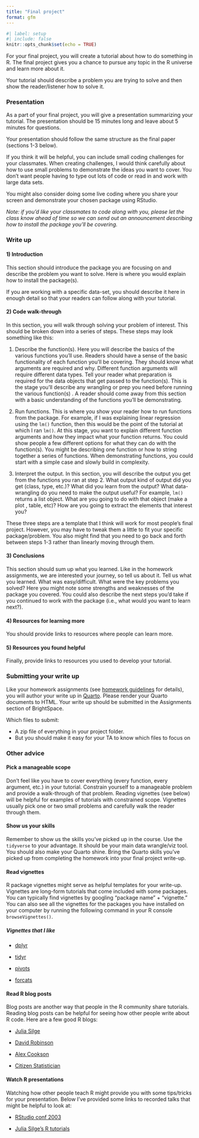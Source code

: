 ```yaml
---
title: "Final project"
format: gfm
---
```


```r
#| label: setup
#| include: false
knitr::opts_chunk$set(echo = TRUE)
```

For your final project, you will create a tutorial about how to do something in R. The final project gives you a chance to pursue any topic in the R universe and learn more about it.

Your tutorial should describe a problem you are trying to solve and then show the reader/listener how to solve it.

### Presentation

As a part of your final project, you will give a presentation summarizing your tutorial. The presentation should be 15 minutes long and leave about 5 minutes for questions.

Your presentation should follow the same structure as the final paper (sections 1-3 below).

If you think it will be helpful, you can include small coding challenges for your classmates. When creating challenges, I would think carefully about how to use small problems to demonstrate the ideas you want to cover. You don't want people having to type out lots of code or read in and work with large data sets.

You might also consider doing some live coding where you share your screen and demonstrate your chosen package using RStudio.

*Note: if you'd like your classmates to code along with you, please let the class know ahead of time so we can send out an announcement describing how to install the package you'll be covering.*

### Write up

#### 1) Introduction

This section should introduce the package you are focusing on and describe the problem you want to solve. Here is where you would explain how to install the package(s).

If you are working with a specific data-set, you should describe it here in enough detail so that your readers can follow along with your tutorial.

#### 2) Code walk-through

In this section, you will walk through solving your problem of interest. This should be broken down into a series of steps. These steps may look something like this:

1)  Describe the function(s). Here you will describe the basics of the various functions you'll use. Readers should have a sense of the basic functionality of each function you'll be covering. They should know what arguments are required and why. Different function arguments will require different data types. Tell your reader what preparation is required for the data objects that get passed to the function(s). This is the stage you'll describe any wrangling or prep you need before running the various function(s) . A reader should come away from this section with a basic understanding of the functions you'll be demonstrating.

2)  Run functions. This is where you show your reader how to run functions from the package. For example, if I was explaining linear regression using the `lm()` function, then this would be the point of the tutorial at which I ran `lm()`. At this stage, you want to explain different function arguments and how they impact what your function returns. You could show people a few different options for what they can do with the function(s). You might be describing one function or how to string together a series of functions. When demonstrating functions, you could start with a simple case and slowly build in complexity.

3)  Interpret the output. In this section, you will describe the output you get from the functions you ran at step 2. What output kind of output did you get (class, type, etc.)? What did you learn from the output? What data-wrangling do you need to make the output useful? For example, `lm()` returns a list object. What are you going to do with that object (make a plot , table, etc)? How are you going to extract the elements that interest you?

These three steps are a template that I think will work for most people's final project. However, you may have to tweak them a little to fit your specific package/problem. You also might find that you need to go back and forth between steps 1-3 rather than linearly moving through them.

#### 3) Conclusions

This section should sum up what you learned. Like in the homework assignments, we are interested your journey, so tell us about it. Tell us what you learned. What was easy/difficult. What were the key problems you solved? Here you might note some strengths and weaknesses of the package you covered. You could also describe the next steps you'd take if you continued to work with the package (i.e., what would you want to learn next?).

#### 4) Resources for learning more

You should provide links to resources where people can learn more.

#### 5) Resources you found helpful

Finally, provide links to resources you used to develop your tutorial.

### Submitting your write up

Like your homework assignments (see [homework guidelines](homework-guidelines.md) for details), you will author your write up in [Quarto](https://quarto.org/). Please render your Quarto documents to HTML. Your write up should be submitted in the Assignments section of BrightSpace.

Which files to submit:

-   A zip file of everything in your project folder.
-   But you should make it easy for your TA to know which files to focus on

### Other advice

#### Pick a manageable scope

Don't feel like you have to cover everything (every function, every argument, etc.) in your tutorial. Constrain yourself to a manageable problem and provide a walk-through of that problem. Reading vignettes (see below) will be helpful for examples of tutorials with constrained scope. Vignettes usually pick one or two small problems and carefully walk the reader through them.

#### Show us your skills

Remember to show us the skills you've picked up in the course. Use the `tidyverse` to your advantage. It should be your main data wrangle/viz tool. You should also make your Quarto shine. Bring the Quarto skills you've picked up from completing the homework into your final project write-up.

#### Read vignettes

R package vignettes might serve as helpful templates for your write-up. Vignettes are long-form tutorials that come included with some packages. You can typically find vignettes by googling "package name" + "vignette." You can also see all the vignettes for the packages you have installed on your computer by running the following command in your R console `browseVignettes()`.

##### Vignettes that I like

-   [dplyr](https://cran.r-project.org/web/packages/dplyr/vignettes/dplyr.html)

-   [tidyr](https://tidyr.tidyverse.org/articles/tidy-data.html)

-   [pivots](https://tidyr.tidyverse.org/articles/pivot.html)

-   [forcats](https://forcats.tidyverse.org/articles/forcats.html)

#### Read R blog posts

Blog posts are another way that people in the R community share tutorials. Reading blog posts can be helpful for seeing how other people write about R code. Here are a few good R blogs:

-   [Julia Silge](https://juliasilge.com/blog/)

-   [David Robinson](http://varianceexplained.org/posts/)

-   [Alex Cookson](https://www.alexcookson.com/)

-   [Citizen Statistician](citizen-statistician.org)

#### Watch R presentations

Watching how other people teach R might provide you with some tips/tricks for your presentation. Below I've provided some links to recorded talks that might be helpful to look at:

-   [RStudio conf 2003](https://www.youtube.com/playlist?list=PL9HYL-VRX0oRFZslRGHwHuwea7SvAATHp)

-   [Julia Silge's R tutorials](https://www.youtube.com/channel/UCTTBgWyJl2HrrhQOOc710kA)
